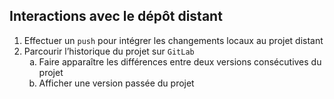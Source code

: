 :::{.callout-tip collapse="true" icon=false}

## Interactions avec le dépôt distant

::: {.incremental}
1. Effectuer un `push` pour intégrer les changements locaux au projet distant
2. Parcourir l'historique du projet sur `GitLab`
    a. Faire apparaître les différences entre deux versions consécutives du projet
    b. Afficher une version passée du projet
:::

:::
